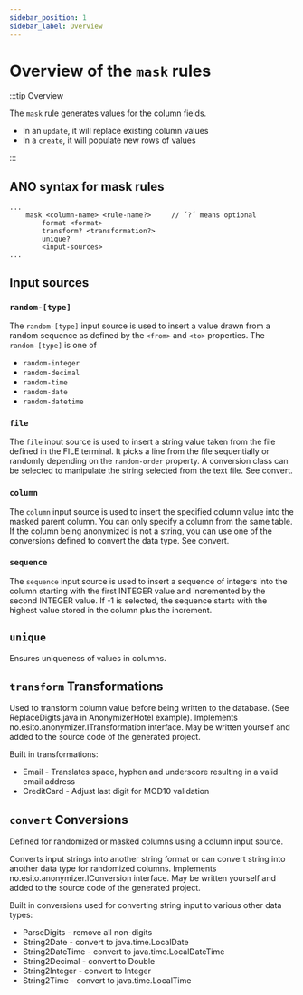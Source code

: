 ```yaml
---
sidebar_position: 1
sidebar_label: Overview
---
```


# Overview of the `mask` rules

:::tip Overview

The `mask` rule generates values for the column fields.

- In an `update`, it will replace existing column values
- In a `create`, it will populate new rows of values

:::

## ANO syntax for mask rules

```ano
...
    mask <column-name> <rule-name?>     // ´?´ means optional
        format <format>
        transform? <transformation?>
        unique?
        <input-sources>
...
```

## Input sources

### `random-[type]`

The `random-[type]` input source is used to insert a value drawn from a
random sequence as defined by the `<from>` and `<to>` properties. The `random-[type]` is one of

- `random-integer`
- `random-decimal`
- `random-time`
- `random-date`
- `random-datetime`

### `file`

The `file` input source is used to insert a string value taken from the file defined in the FILE terminal.
It picks a line from the file sequentially or randomly depending on the `random-order` property.
A conversion class can be selected to manipulate the string selected from the text file. See convert.

### `column`

The `column` input source is used to insert the specified column value into the masked parent column.
You can only specify a column from the same table. If the column being anonymized is not a string,
you can use one of the conversions defined to convert the data type. See convert.

### `sequence`

The `sequence` input source is used to insert a sequence of integers into the column starting with the first INTEGER value
and incremented by the second INTEGER value. If -1 is selected,
the sequence starts with the highest value stored in the column plus the increment.

## `unique`

Ensures uniqueness of values in columns.

## `transform` Transformations

Used to transform column value before being written to the database. (See ReplaceDigits.java in AnonymizerHotel example).
Implements no.esito.anonymizer.ITransformation interface.
May be written yourself and added to the source code of the generated project.

Built in transformations:

- Email - Translates space, hyphen and underscore resulting in a valid email address
- CreditCard - Adjust last digit for MOD10 validation

## `convert` Conversions

Defined for randomized or masked columns using a column input source.

Converts input strings into another string format or can convert string into another data type for randomized columns.
Implements no.esito.anonymizer.IConversion interface.
May be written yourself and added to the source code of the generated project.

Built in conversions used for converting string input to various other data types:

- ParseDigits - remove all non-digits
- String2Date - convert to java.time.LocalDate
- String2DateTime - convert to java.time.LocalDateTime
- String2Decimal - convert to Double
- String2Integer - convert to Integer
- String2Time - convert to java.time.LocalTime
